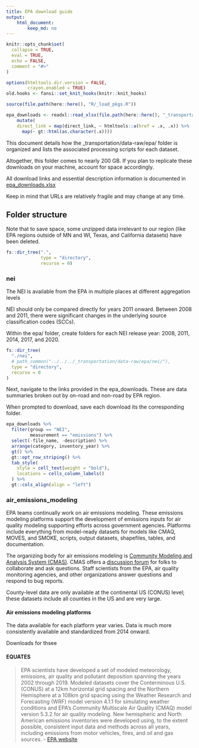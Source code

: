 ```yaml
---
title: EPA download guide
output:
    html_document: 
        keep_md: no
---
```


```r
knitr::opts_chunk$set(
  collapse = TRUE,
  eval = TRUE,
  echo = FALSE,
  comment = "#>"
)

options(htmltools.dir.version = FALSE,
        crayon.enabled = TRUE)
old.hooks <- fansi::set_knit_hooks(knitr::knit_hooks)

source(file.path(here::here(), "R/_load_pkgs.R"))

epa_downloads <- readxl::read_xlsx(file.path(here::here(), "_transportation/data-raw/epa/epa_downloads.xlsx")) %>% 
    mutate(
    direct_link = map(direct_link, ~ htmltools::a(href = .x, .x)) %>% 
      map(~ gt::html(as.character(.x)))) 

```


This document details how the _transportation/data-raw/epa/ folder is organized and lists the associated processing scripts for each dataset. 

Altogether, this folder comes to nearly 200 GB. If you plan to replicate these downloads on your machine, account for space accordingly.

All download links and essential description information is documented in [epa_downloads.xlsx](_transportation/data-raw/epa/epa_downloads.xlsx)

Keep in mind that URLs are relatively fragile and may change at any time. 

## Folder structure

Note that to save space, some unzipped data irrelevant to our region (like EPA regions outside of MN and WI, Texas, and California datasets) have been deleted. 

```r
fs::dir_tree(".",
             type = "directory",
             recurse = 0)
```
### nei

The NEI is available from the EPA in multiple places at different aggregation levels

NEI should only be compared directly for years 2011 onward. Between 2008 and 2011, there were significant changes in the underlying source classification codes (SCCs).

Within the epa/ folder, create folders for each NEI release year: 2008, 2011, 2014, 2017, and 2020.

```r
fs::dir_tree(
  "./nei",
  # path_common("../../../_transportation/data-raw/epa/nei/"),
  type = "directory",
  recurse = 0
)
```


Next, navigate to the links provided in the epa_downloads. These are data summaries broken out by on-road and non-road by EPA region. 

When prompted to download, save each download its the corresponding folder. 

```r
epa_downloads %>% 
  filter(group == "NEI",
         measurement == "emissions") %>% 
  select(-file_name, -description) %>% 
  arrange(category, inventory_year) %>% 
  gt() %>% 
  gt::opt_row_striping() %>% 
  tab_style(
    style = cell_text(weight = "bold"),
    locations = cells_column_labels()
  ) %>% 
  gt::cols_align(align = "left")

```


### air_emissions_modeling

EPA teams continually work on air emissions modeling. These emissions modeling platforms support the development of emissions inputs for air quality modeling supporting efforts across government agencies. Platforms include everything from model-ready datasets for models like CMAQ, MOVES, and SMOKE, scripts, output datasets, shapefiles, tables, and documentation. 

The organizing body for air emissions modeling is [Community Modeling and Analysis System (CMAS)](https://www.cmascenter.org/). CMAS offers a [discussion forum](https://forum.cmascenter.org/) for folks to collaborate and ask questions. Staff scientists from the EPA, air quality monitoring agencies, and other organizations answer questions and respond to bug reports. 

County-level data are only available at the continental US (CONUS) level; these datasets include all counties in the US and are very large. 

#### Air emissions modeling platforms

The data available for each platform year varies. Data is much more consistently available and standardized from 2014 onward. 

Downloads for thsee

#### EQUATES

> EPA scientists have developed a set of modeled meteorology, emissions, air quality and pollutant deposition spanning the years 2002 through 2019. Modeled datasets cover the Conterminous U.S. (CONUS) at a 12km horizontal grid spacing and the Northern Hemisphere at a 108km grid spacing using the Weather Research and Forecasting (WRF) model version 4.1.1 for simulating weather conditions and EPA’s Community Multiscale Air Quality (CMAQ) model version 5.3.2 for air quality modeling. New hemispheric and North American emissions inventories were developed using, to the extent possible, consistent input data and methods across all years, including emissions from motor vehicles, fires, and oil and gas sources. - [EPA website](https://www.epa.gov/cmaq/equates)


